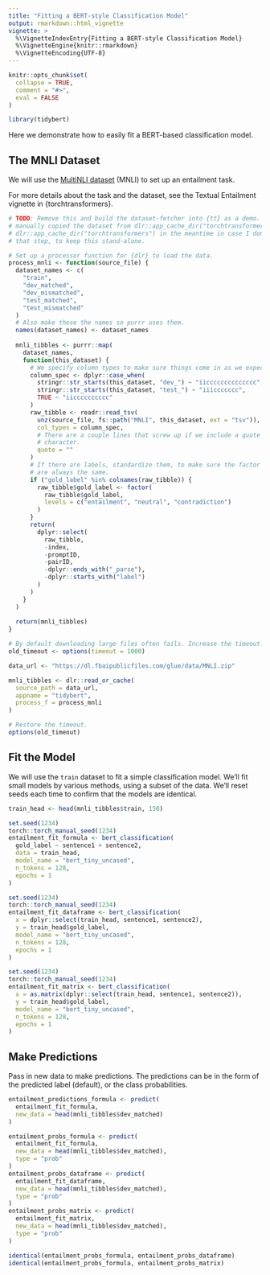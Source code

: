 ```yaml
---
title: "Fitting a BERT-style Classification Model"
output: rmarkdown::html_vignette
vignette: >
  %\VignetteIndexEntry{Fitting a BERT-style Classification Model}
  %\VignetteEngine{knitr::rmarkdown}
  %\VignetteEncoding{UTF-8}
---
```


```r
knitr::opts_chunk$set(
  collapse = TRUE,
  comment = "#>",
  eval = FALSE
)
```

```r
library(tidybert)
```

Here we demonstrate how to easily fit a BERT-based classification model.

## The MNLI Dataset

We will use the [MultiNLI dataset](https://cims.nyu.edu/~sbowman/multinli/) (MNLI) to set up an entailment task.

For more details about the task and the dataset, see the Textual Entailment vignette in {torchtransformers}.

```r
# TODO: Remove this and build the dataset-fetcher into {tt} as a demo. I
# manually copied the dataset from dlr::app_cache_dir("torchtransformers") to
# dlr::app_cache_dir("torchtransformers") in the meantime in case I don't get to
# that step, to keep this stand-alone.

# Set up a processor function for {dlr} to load the data.
process_mnli <- function(source_file) {
  dataset_names <- c(
    "train",
    "dev_matched",
    "dev_mismatched",
    "test_matched",
    "test_mismatched"
  )
  # Also make those the names so purrr uses them.
  names(dataset_names) <- dataset_names
  
  mnli_tibbles <- purrr::map(
    dataset_names,
    function(this_dataset) {
      # We specify column types to make sure things come in as we expect.
      column_spec <- dplyr::case_when(
        stringr::str_starts(this_dataset, "dev_") ~ "iicccccccccccccc",
        stringr::str_starts(this_dataset, "test_") ~ "iiiccccccc",
        TRUE ~ "iicccccccccc"
      )
      raw_tibble <- readr::read_tsv(
        unz(source_file, fs::path("MNLI", this_dataset, ext = "tsv")),
        col_types = column_spec,
        # There are a couple lines that screw up if we include a quote
        # character.
        quote = ""
      )
      # If there are labels, standardize them, to make sure the factor levels
      # are always the same.
      if ("gold_label" %in% colnames(raw_tibble)) {
        raw_tibble$gold_label <- factor(
          raw_tibble$gold_label,
          levels = c("entailment", "neutral", "contradiction")
        )
      }
      return(
        dplyr::select(
          raw_tibble,
          -index,
          -promptID,
          -pairID,
          -dplyr::ends_with("_parse"),
          -dplyr::starts_with("label")
        )
      )
    }
  )
  
  return(mnli_tibbles)
}

# By default downloading large files often fails. Increase the timeout.
old_timeout <- options(timeout = 1000)

data_url <- "https://dl.fbaipublicfiles.com/glue/data/MNLI.zip"

mnli_tibbles <- dlr::read_or_cache(
  source_path = data_url,
  appname = "tidybert",
  process_f = process_mnli
)

# Restore the timeout.
options(old_timeout)
```

## Fit the Model

We will use the `train` dataset to fit a simple classification model.
We'll fit small models by various methods, using a subset of the data. 
We'll reset seeds each time to confirm that the models are identical.

```r
train_head <- head(mnli_tibbles$train, 150)

set.seed(1234)
torch::torch_manual_seed(1234)
entailment_fit_formula <- bert_classification(
  gold_label ~ sentence1 + sentence2, 
  data = train_head,
  model_name = "bert_tiny_uncased",
  n_tokens = 128,
  epochs = 1
)

set.seed(1234)
torch::torch_manual_seed(1234)
entailment_fit_dataframe <- bert_classification(
  x = dplyr::select(train_head, sentence1, sentence2),
  y = train_head$gold_label,
  model_name = "bert_tiny_uncased",
  n_tokens = 128,
  epochs = 1
)

set.seed(1234)
torch::torch_manual_seed(1234)
entailment_fit_matrix <- bert_classification(
  x = as.matrix(dplyr::select(train_head, sentence1, sentence2)),
  y = train_head$gold_label,
  model_name = "bert_tiny_uncased",
  n_tokens = 128,
  epochs = 1
)
```

## Make Predictions

Pass in new data to make predictions.
The predictions can be in the form of the predicted label (default), or the class probabilities.

```r
entailment_predictions_formula <- predict(
  entailment_fit_formula,
  new_data = head(mnli_tibbles$dev_matched)
)

entailment_probs_formula <- predict(
  entailment_fit_formula,
  new_data = head(mnli_tibbles$dev_matched),
  type = "prob"
)
entailment_probs_dataframe <- predict(
  entailment_fit_dataframe,
  new_data = head(mnli_tibbles$dev_matched),
  type = "prob"
)
entailment_probs_matrix <- predict(
  entailment_fit_matrix,
  new_data = head(mnli_tibbles$dev_matched),
  type = "prob"
)

identical(entailment_probs_formula, entailment_probs_dataframe)
identical(entailment_probs_formula, entailment_probs_matrix)
```

